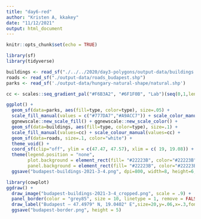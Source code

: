 ```yaml
---
title: "day6-red"
author: "Kristen A, kkakey"
date: "11/12/2021"
output: html_document
---
```


```r
knitr::opts_chunk$set(echo = TRUE)
```

```r
library(sf)
library(tidyverse)
```

```r
buildings <- read_sf("./../../2020/day3-polygons/output-data/buildings.shp")
roads <- read_sf("./output-data/roads_budapest.shp")
parks <- read_sf('./output-data/hungary-natural-shape/natural.shp')
```

```r
cc <- scales::seq_gradient_pal("#F6B3A2", "#6F1F0B", "Lab")(seq(0,1,length.out=length(unique(buildings$type))))

ggplot() +
  geom_sf(data=parks, aes(fill=type, color=type), size=.05) +
  scale_fill_manual(values = c("#777DA7","#A9ACC7")) + scale_color_manual(values = c("#777DA7","#A9ACC7"), labels=NULL) +
  ggnewscale::new_scale_fill() + ggnewscale::new_scale_color() +
  geom_sf(data=buildings, aes(fill=type, color=type), size=.1) +
  scale_fill_manual(values=cc) + scale_colour_manual(values=cc) +
  geom_sf(data=roads, size=.1, color="white") +
  theme_void() +
  coord_sf(clip="off", ylim = c(47.47, 47.57), xlim = c( 19, 19.08)) +
  theme(legend.position = "none",
        plot.background = element_rect(fill= "#22223B", color="#22223B"),
        panel.background = element_rect(fill= "#22223B", color="#22223B")) +
  ggsave("budapest-buildings-2021-3-4.png", dpi=800, width=8, height=6, bg = "#22223B")
```


```r
library(cowplot)
ggdraw() +
  draw_image("budapest-buildings-2021-3-4_cropped.png", scale = .9) +
  panel_border(color = "grey85", size = 10, linetype = 1, remove = FALSE) +
  draw_label("Budapest — 47.4979° N, 19.0402° E",size=20,y=.06,x=.3,fontfamily="Empire-Black", color = "black") +
  ggsave("budapest-border.png", height = 5)
```


